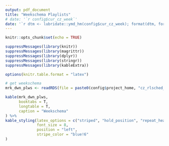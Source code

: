 ```yaml
---
output: pdf_document
title: "Weekschema Playlists"
# date: '`r config$cur_cz_week`'
date: '`r dtm <- lubridate::ymd_hm(config$cur_cz_week); format(dtm, format = "%e %B %Y")`'
---
```


```r
knitr::opts_chunk$set(echo = TRUE)
```

```r
suppressMessages(library(knitr))
suppressMessages(library(magrittr))
suppressMessages(library(dplyr))
suppressMessages(library(stringr))
suppressMessages(library(kableExtra))

options(knitr.table.format = "latex")

# get weekschema
mrk_dwn_plws <- readRDS(file = paste0(config$project_home, "cz_rlsched_compiler/plws.RDS"))

kable(mrk_dwn_plws,
      booktabs = T,
      longtable = T,
      caption = "Weekschema"
) %>%
kable_styling(latex_options = c("striped", "hold_position", "repeat_header"),
              font_size = 8,
              position = "left",
              stripe_color = "blue!6"
)
```
